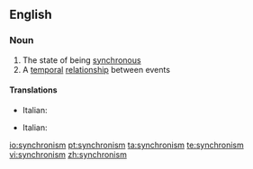 ==English==

===Noun===
{{wikipedia}}
{{en-noun|-}}

# The state of being [[synchronous]]
# A [[temporal]] [[relationship]] between events

====Translations====
{{trans-top|state of being synchronous}}
* Italian: {{t+|it|sincronismo|m}} 
{{trans-mid}}
{{trans-bottom}}
{{trans-top|a temporal relationship between events}}
* Italian: {{t+|it|sincronismo|m}} 
{{trans-mid}}
{{trans-bottom}}

[[io:synchronism]]
[[pt:synchronism]]
[[ta:synchronism]]
[[te:synchronism]]
[[vi:synchronism]]
[[zh:synchronism]]